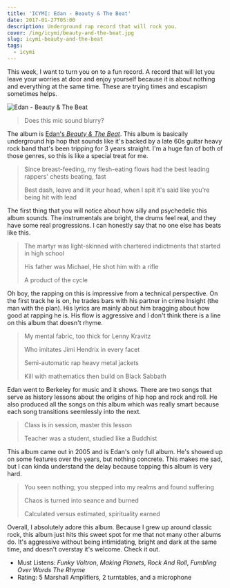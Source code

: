```yaml
---
title: 'ICYMI: Edan - Beauty & The Beat'
date: 2017-01-27T05:00
description: Underground rap record that will rock you.
cover: /img/icymi/beauty-and-the-beat.jpg
slug: icymi-beauty-and-the-beat
tags:
  - icymi
---
```


This week, I want to turn you on to a fun record. A record that will let you
leave your worries at door and enjoy yourself because it is about nothing and
everything at the same time. These are trying times and escapism sometimes
helps.

![Edan - Beauty & The Beat](/img/icymi/beauty-and-the-beat.jpg)

> Does this mic sound blurry?

The album is [Edan's _Beauty & The Beat_](https://open.spotify.com/album/0E5nyAi6rLhzfrsOxYedX3). This album is basically
underground hip hop that sounds like it's backed by a late 60s guitar heavy rock
band that's been tripping for 3 years straight. I'm a huge fan of both of those
genres, so this is like a special treat for me.

> Since breast-feeding, my flesh-eating flows had the best leading rappers' chests beating, fast
>
> Best dash, leave and lit your head, when I spit it's said like you're being hit with lead

The first thing that you will notice about how silly and psychedelic this album
sounds. The instrumentals are bright, the drums feel real, and they have some
real progressions. I can honestly say that no one else has beats like this.

> The martyr was light-skinned with chartered indictments that started in high school
>
> His father was Michael, He shot him with a rifle
>
> A product of the cycle

Oh boy, the rapping on this is impressive from a technical perspective. On the
first track he is on, he trades bars with his partner in crime Insight (the man
with the plan). His lyrics are mainly about him bragging about how good at
rapping he is. His flow is aggressive and I don't think there is a line on this
album that doesn't rhyme.

> My mental fabric, too thick for Lenny Kravitz
>
> Who imitates Jimi Hendrix in every facet
>
> Semi-automatic rap heavy metal jackets
>
> Kill with mathematics then build on Black Sabbath

Edan went to Berkeley for music and it shows. There are two songs that serve as
history lessons about the origins of hip hop and rock and roll. He also produced
all the songs on this album which was really smart because each song transitions
seemlessly into the next.

> Class is in session, master this lesson
>
> Teacher was a student, studied like a Buddhist

This album came out in 2005 and is Edan's only full album. He's showed up on
some features over the years, but nothing concrete. This makes me sad, but I can
kinda understand the delay because topping this album is very hard.

> You seen nothing; you stepped into my realms and found suffering
>
> Chaos is turned into seance and burned
>
> Calculated versus estimated, spirituality earned

Overall, I absolutely adore this album. Because I grew up around classic rock,
this album just hits this sweet spot for me that not many other albums do. It's
aggressive without being intimidating, bright and dark at the same time, and
doesn't overstay it's welcome. Check it out.

- Must Listens: _Funky Voltron_, _Making Planets_, _Rock And Roll_, _Fumbling
  Over Words The Rhyme_
- Rating: 5 Marshall Amplifiers, 2 turntables, and a microphone

[1]: /img/icymi/beauty-and-the-beat.jpg
[2]: https://open.spotify.com/album/0E5nyAi6rLhzfrsOxYedX3
